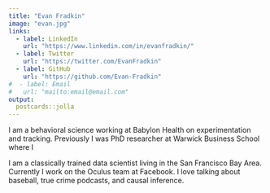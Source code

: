 ```yaml
---
title: "Evan Fradkin"
image: "evan.jpg"
links:
  - label: LinkedIn
    url: "https://www.linkedin.com/in/evanfradkin/"
  - label: Twitter
    url: "https://twitter.com/EvanFradkin"
  - label: GitHub
    url: "https://github.com/Evan-Fradkin"
#  - label: Email
#   url: "mailto:email@email.com"
output:
  postcards::jolla
---
```


I am a behavioral science working at Babylon Health on experimentation and tracking. Previously I was PhD researcher at Warwick Business School where I
 
I am a classically trained data scientist living in the San Francisco Bay Area. 
Currently I work on the Oculus team at Facebook. I love talking about baseball, 
true crime podcasts, and causal inference.
